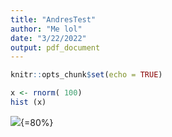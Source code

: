```yaml
---
title: "AndresTest"
author: "Me lol"
date: "3/22/2022"
output: pdf_document
---
```


```r
knitr::opts_chunk$set(echo = TRUE)
```

```r
x <- rnorm( 100)
hist (x)
```

![](Skeet.jpg){=80%}